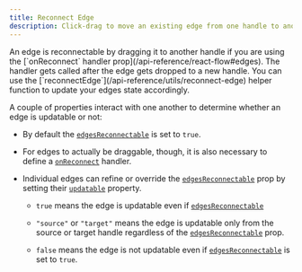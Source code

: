```yaml
---
title: Reconnect Edge
description: Click-drag to move an existing edge from one handle to another
---
```



<ExampleLayout>
An edge is reconnectable by dragging it to another handle if you are using the
[`onReconnect` handler prop](/api-reference/react-flow#edges). The handler gets
called after the edge gets dropped to a new handle. You can use the
[`reconnectEdge`](/api-reference/utils/reconnect-edge) helper function to update your
edges state accordingly.

<RemoteCodeViewer route="examples/edges/reconnect-edge" framework="react" />

A couple of properties interact with one another to determine whether an edge is
updatable or not:

- By default the [`edgesReconnectable`](/api-reference/react-flow#edgesReconnectable) is
  set to `true`.

- For edges to actually be draggable, though, it is also necessary to define a
  [`onReconnect`](/api-reference/react-flow#onReconnect) handler.

- Individual edges can refine or override the [`edgesReconnectable`](/api-reference/react-flow#edgesReconnectable)
  prop by setting their [`updatable`](/api-reference/types/edge#updatable) property.

  - `true` means the edge is updatable even if [`edgesReconnectable`](/api-reference/react-flow#edgesReconnectable)

  - `"source"` or `"target"` means the edge is updatable only from the source or
    target handle regardless of the [`edgesReconnectable`](/api-reference/react-flow#edgesReconnectable) prop.

  - `false` means the edge is not updatable even if [`edgesReconnectable`](/api-reference/react-flow#edgesReconnectable)
    is set to `true`.

</ExampleLayout>
